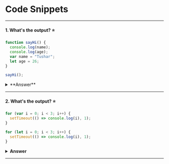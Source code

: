
<Head>
  <title>Code Snippets | JavaScript | Frontend.wiki</title>
</Head>

# Code Snippets

---

#### 1. What's the output? ⭐

```javascript
function sayHi() {
  console.log(name);
  console.log(age);
  var name = "Tushar";
  let age = 26;
}

sayHi();
```

<details>
  <summary>
    **Answer**
  </summary>
  **`undefined` and `ReferenceError`**
  
  Within the function, the name variable is declared using the var keyword,
  meaning it gets hoisted but is initially set to undefined until it’s
  explicitly assigned a value. When we attempt to log name before it’s defined,
  it still holds undefined. On the other hand, variables declared with let or
  const are also hoisted, but unlike var, they aren't initialized. They remain
  inaccessible until the actual declaration line, which is known as the
  **"temporal dead zone."** Trying to access them before this point results in a
  ReferenceError.
</details>

---

#### 2. What's the output? ⭐

```javascript
for (var i = 0; i < 3; i++) {
  setTimeout(() => console.log(i), 1);
}

for (let i = 0; i < 3; i++) {
  setTimeout(() => console.log(i), 1);
}
```

<details>
  <summary><b>Answer</b></summary>
  
  **`3 3 3` and `0 1 2`**
  
  Due to JavaScript's event queue, the setTimeout callback function is executed after the loop completes. In the first loop, the variable i is declared with var, making it global. As the loop runs, i is incremented by 1 with the ++ operator. By the time the setTimeout function is triggered, i has reached the value of 3.

In the second loop, i is declared with let, which is block-scoped (within { }). This means that during each iteration, i gets a new value that's confined to that specific loop cycle, ensuring the correct value is preserved for each callback.

</details>

---
